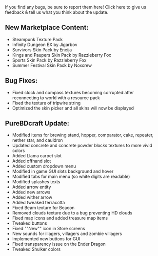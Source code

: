 If you find any bugs, be sure to report them here! Click here to give us feedback & tell us what you think about the update.

  
## **New Marketplace Content:**

-   Steampunk Texture Pack
-   Infinity Dungeon EX by Jigarbov
-   Survivors Skin Pack by Eneija
-   Kings and Paupers Skin Pack by Razzleberry Fox
-   Sports Skin Pack by Razzleberry Fox
-   Summer Festival Skin Pack by Noxcrew

  
## **Bug Fixes:**

-   Fixed clock and compass textures becoming corrupted after reconnecting to world with a resource pack
-   Fixed the texture of tripwire string
-   Optimized the skin picker and all skins will now be displayed

  
## **PureBDcraft Update:**

-   Modified items for brewing stand, hopper, comparator, cake, repeater, nether star, and cauldron
-   Updated concrete and concrete powder blocks textures to more vivid colors
-   Added Llama carpet slot
-   Added offhand slot
-   Added custom dropdown menu
-   Modified in game GUI slots background and hover
-   Modified tabs for main menu (so white digits are readable)
-   Modified splashes texts
-   Added arrow entity
-   Added new arrows
-   Added wither arrow
-   Added tweaked terracotta
-   Fixed Beam texture for Beacon
-   Removed clouds texture due to a bug preventing HD clouds
-   Fixed map icons and added treasure map items
-   Tweaked buttons
-   Fixed ""New"" icon in Store screens
-   New sounds for illagers, villagers and zombie villagers
-   Implemented new buttons for GUI
-   Fixed transparency issue on the Ender Dragon
-   Tweaked Shulker colors